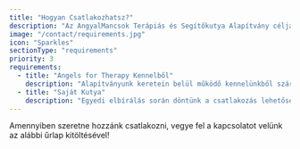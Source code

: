 ```yaml
---
title: "Hogyan Csatlakozhatsz?"
description: "Az AngyalMancsok Terápiás és Segítőkutya Alapítvány célja, hogy minél több ember életébe hozza el a terápiás kutyák csodálatos hatását."
image: "/contact/requirements.jpg"
icon: "Sparkles"
sectionType: "requirements"
priority: 3
requirements:
  - title: "Angels for Therapy Kennelből"
    description: "Alapítványunk keretein belül működő kennelünkből származó kutyák. ENS programon és előzetes karaktertesztelésen átesett kölykök. Garantált genetikai háttér és viselkedési jellemzők. Szigorú követelményeknek megfelelő kölykök."
  - title: "Saját Kutya"
    description: "Egyedi elbírálás során döntünk a csatlakozás lehetőségéről. Személyes beszélgetés és ismerkedés. A kutya tesztelése szükséges. Közösen megbeszéljük a lehetőségeket."
---
```


Amennyiben szeretne hozzánk csatlakozni, vegye fel a kapcsolatot velünk az alábbi űrlap kitöltésével!
